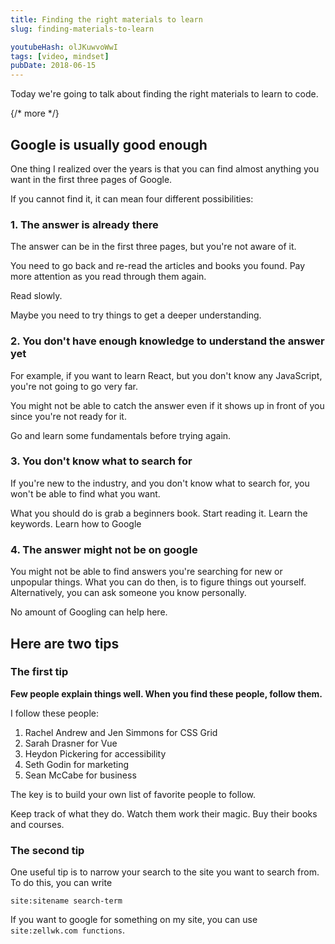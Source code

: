 ```yaml
---
title: Finding the right materials to learn
slug: finding-materials-to-learn

youtubeHash: olJKuwvoWwI
tags: [video, mindset]
pubDate: 2018-06-15
---
```


Today we're going to talk about finding the right materials to learn to code.

{/* more */}

## Google is usually good enough

One thing I realized over the years is that you can find almost anything you want in the first three pages of Google.

If you cannot find it, it can mean four different possibilities:

### 1. The answer is already there

The answer can be in the first three pages, but you're not aware of it.

You need to go back and re-read the articles and books you found. Pay more attention as you read through them again.

Read slowly.

Maybe you need to try things to get a deeper understanding.

### 2. You don't have enough knowledge to understand the answer yet

For example, if you want to learn React, but you don't know any JavaScript, you're not going to go very far.

You might not be able to catch the answer even if it shows up in front of you since you're not ready for it.

Go and learn some fundamentals before trying again.

### 3. You don't know what to search for

If you're new to the industry, and you don't know what to search for, you won't be able to find what you want.

What you should do is grab a beginners book. Start reading it. Learn the keywords. Learn how to Google

### 4. The answer might not be on google

You might not be able to find answers you're searching for new or unpopular things. What you can do then, is to figure things out yourself. Alternatively, you can ask someone you know personally.

No amount of Googling can help here.

## Here are two tips

### The first tip

**Few people explain things well. When you find these people, follow them.**

I follow these people:

1. Rachel Andrew and Jen Simmons for CSS Grid
2. Sarah Drasner for Vue
3. Heydon Pickering for accessibility
4. Seth Godin for marketing
5. Sean McCabe for business

The key is to build your own list of favorite people to follow.

Keep track of what they do. Watch them work their magic. Buy their books and courses.

### The second tip

One useful tip is to narrow your search to the site you want to search from. To do this, you can write

```
site:sitename search-term
```

If you want to google for something on my site, you can use `site:zellwk.com functions`.
